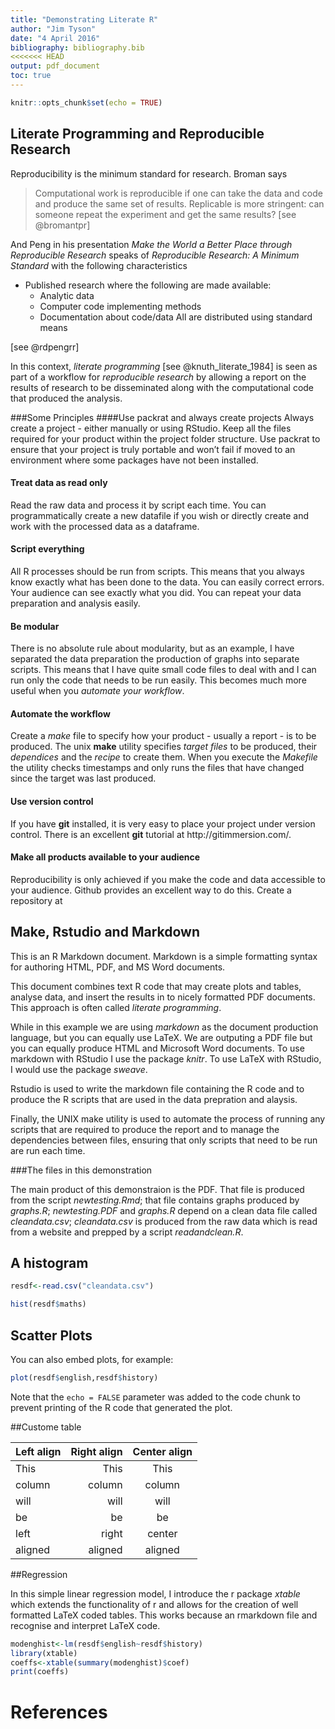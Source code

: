 ```yaml
---
title: "Demonstrating Literate R"
author: "Jim Tyson"
date: "4 April 2016"
bibliography: bibliography.bib
<<<<<<< HEAD
output: pdf_document
toc: true
---
```


```r
knitr::opts_chunk$set(echo = TRUE)
```

## Literate Programming and Reproducible Research
Reproducibility is the minimum standard for research.  Broman says

>Computational work is reproducible if one can take the data and code and 
>produce the same set of results. Replicable is more stringent: can someone
>repeat the experiment and get the same results?
[see @bromantpr]

And Peng in his presentation _Make the World a Better Place through Reproducible Research_ speaks of *Reproducible Research: A Minimum Standard* with the following characteristics

* Published research where the following are made available:
  * Analytic data
  * Computer code implementing methods
  * Documentation about code/data
All are distributed using standard means

[see @rdpengrr]

In this context, _literate programming_ [see @knuth_literate_1984] is seen as part of a workflow for _reproducible research_ by allowing a report on the results of research to be disseminated along with the computational code that produced the analysis.

###Some Principles
####Use packrat and always create projects
Always create a project - either manually or using RStudio.  Keep all the files required for your product within the project folder structure.  Use packrat to ensure that your project is truly portable and won't fail if moved to an environment where some packages have not been installed.

#### Treat data as read only
Read the raw data and process it by script each time.  You can programmatically create a new datafile if you wish or directly create and work with the processed data as a dataframe.

#### Script everything
All R processes should be run from scripts.  This means that you always know exactly what has been done to the data.  You can easily correct errors.  Your audience can see exactly what you did.  You can repeat your data preparation and analysis easily.

#### Be modular
There is no absolute rule about modularity, but as an example, I have separated the data preparation the production of graphs into separate scripts.  This means that I have quite small code files to deal with and I can run only the code that needs to be run easily.  This becomes much more useful when you _automate your workflow_.

#### Automate the workflow
Create a *make* file to specify how your product - usually a report - is to be produced.  The unix __make__ utility specifies _target files_ to be produced, their _dependices_ and the _recipe_ to create them.  When you execute the _Makefile_ the utility checks timestamps and only runs the files that have changed since the target was last produced.

#### Use version control
If you have __git__ installed, it is very easy to place your project under version control.  There is an excellent __git__ tutorial at http://gitimmersion.com/.

#### Make all products available to your audience
Reproducibility is only achieved if you make the code and data accessible to your audience.  Github provides an excellent way to do this.  Create a repository at 

## Make, Rstudio and Markdown

This is an R Markdown document. Markdown is a simple formatting syntax for authoring HTML, PDF, and MS Word documents.

This document combines text R code that may create plots and tables, analyse data, and insert the results in to nicely formatted PDF documents.  This approach is often called _literate programming_.

While in this example we are using _markdown_ as the document production language, but you can equally use LaTeX.  We are outputing a PDF file but you can equally produce HTML and Microsoft Word documents.  To use markdown with RStudio I use the package _knitr_.  To use LaTeX with RStudio, I would use the package _sweave_.

Rstudio is used to write the markdown file containing the R code and to produce the R scripts that are used in the data prepration and alaysis.

Finally, the UNIX make utility is used to automate the process of running any scripts that are required to produce the report and to manage the dependencies between files, ensuring that only scripts that need to be run are run each time.

###The files in this demonstration

The main product of this demonstraion is the PDF.  That file is produced from the script *newtesting.Rmd*; that file contains graphs produced by *graphs.R*; *newtesting.PDF* and *graphs.R* depend on a clean data file called *cleandata.csv*; *cleandata.csv* is produced from the raw data which is read from a website and prepped by a script *readandclean.R*.

## A histogram

```r
resdf<-read.csv("cleandata.csv")

hist(resdf$maths)


```


##  Scatter Plots

You can also embed plots, for example:

```r
plot(resdf$english,resdf$history)
```

Note that the `echo = FALSE` parameter was added to the code chunk to prevent printing of the R code that generated the plot.

##Custome table

| Left align | Right align | Center align |
|:-----------|------------:|:------------:|
| This       |        This |     This     |
| column     |      column |    column    |
| will       |        will |     will     |
| be         |          be |      be      |
| left       |       right |    center    |
| aligned    |     aligned |   aligned    |


##Regression

In this simple linear regression model, I introduce the r package _xtable_ which extends the functionality of r and allows for the creation of well formatted LaTeX coded tables.  This works because an rmarkdown file and recognise and interpret LaTeX code.

```r
modenghist<-lm(resdf$english~resdf$history)
library(xtable)
coeffs<-xtable(summary(modenghist)$coef)
print(coeffs)
```

\includegraphics[width=200pt]{avg.png}

# References
